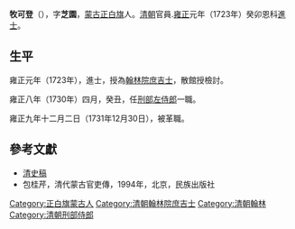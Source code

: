 '''牧可登'''（{{bd|？||？|}}），字'''芝園'''，[[蒙古|蒙古]][[正白旗|正白旗]]人。[[清朝|清朝]]官員.[[雍正|雍正]]元年（1723年）癸卯恩科[[進士|進士]]。

== 生平 ==
雍正元年（1723年），進士，授為[[翰林院|翰林院]][[庶吉士|庶吉士]]，散館授檢討。

雍正八年（1730年）四月，癸丑，任[[刑部|刑部]][[左侍郎|左侍郎]]一職。

雍正九年十二月二日（1731年12月30日），被革職。

==參考文獻==
*[[清史稿|清史稿]]
*包桂芹，清代蒙古官吏傳，1994年，北京，民族出版社

{{雍正元年癸卯恩科殿試金榜}}

{{Authority control}}

{{DEFAULTSORT:Mu牧}}
[[Category:正白旗蒙古人|Category:正白旗蒙古人]]
[[Category:清朝翰林院庶吉士|Category:清朝翰林院庶吉士]]
[[Category:清朝翰林|Category:清朝翰林]]
[[Category:清朝刑部侍郎|Category:清朝刑部侍郎]]


{{清朝人物小作品}}